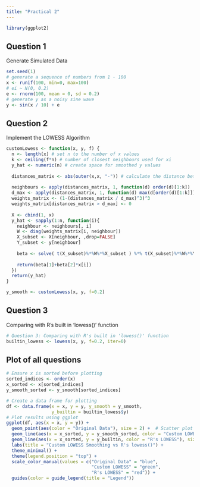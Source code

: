 ```yaml
---
title: "Practical 2"
---
```


```r
library(ggplot2)
```
## Question 1
Generate Simulated Data
```r
set.seed(1)
# generate a sequence of numbers from 1 - 100
x <- runif(100, min=0, max=100)
# ei ~ N(0, 0.2)
e <- rnorm(100, mean = 0, sd = 0.2)
# generate y as a noisy sine wave
y <- sin(x / 10) + e 
```

## Question 2
Implement the LOWESS Algorithm
```r
customLowess <- function(x, y, f) {
  n <- length(x) # set n to the number of x values
  k <- ceiling(f*n) # number of closest neighbours used for xi
  y_hat <- numeric(n) # create space for smoothed y values
  
  distances_matrix <- abs(outer(x,x, "-")) # calculate the distance between xj and xi
  
  neighbours <- apply(distances_matrix, 1, function(d) order(d)[1:k])
  d_max <- apply(distances_matrix, 1, function(d) max(d[order(d)[1:k]]))
  weights_matrix <- (1-(distances_matrix / d_max)^3)^3
  weights_matrix[distances_matrix > d_max] <- 0
  
  X <- cbind(1, x)
  y_hat <- sapply(1:n, function(i){
    neighbour <- neighbours[, i]
    W <- diag(weights_matrix[i, neighbour])
    X_subset <- X[neighbour, ,drop=FALSE]
    Y_subset <- y[neighbour]
    
    beta <- solve( t(X_subset)%*%W%*%X_subset ) %*% t(X_subset)%*%W%*%Y_subset
    
    return(beta[1]+beta[2]*x[i])
  })
  return(y_hat)
}

y_smooth <- customLowess(x, y, f=0.2)
```

## Question 3
Comparing with R's built in 'lowess()' function
```r
# Question 3: Comparing with R's built in 'lowess()' function 
builtin_lowess <- lowess(x, y, f=0.2, iter=0)

```


## Plot of all questions
```r

# Ensure x is sorted before plotting
sorted_indices <- order(x)
x_sorted <- x[sorted_indices]
y_smooth_sorted <- y_smooth[sorted_indices]

# Create a data frame for plotting
df <- data.frame(x = x, y = y, y_smooth = y_smooth, 
                 y_builtin = builtin_lowess$y)
# Plot results using ggplot
ggplot(df, aes(x = x, y = y)) + 
  geom_point(aes(color = "Original Data"), size = 2) +  # Scatter plot for original data
  geom_line(aes(x = x_sorted, y = y_smooth_sorted, color = "Custom LOWESS"), size = 1.5) +  # Custom LOWESS line
  geom_line(aes(x = x_sorted, y = y_builtin, color = "R's LOWESS"), size = 1.5, linetype = "dashed") +  # R lowess() line
  labs(title = "Custom LOWESS Smoothing vs R's lowess()") + 
  theme_minimal() + 
  theme(legend.position = "top") + 
  scale_color_manual(values = c("Original Data" = "blue", 
                                "Custom LOWESS" = "green", 
                                "R's LOWESS" = "red")) + 
  guides(color = guide_legend(title = "Legend"))

```


